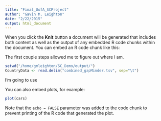 ```yaml
---
title: "Final_UofA_SCProject"
author: "Gavin M. Leighton"
date: "2/22/2015"
output: html_document
---
```


When you click the **Knit** button a document will be generated that includes both content as well as the output of any embedded R code chunks within the document. You can embed an R code chunk like this:


The first couple steps allowed me to figure out where I am.

```r
setwd("/home/gmleighton/SC_Demo/output/")
CountryData <- read.delim("combined_gapMinder.tsv", sep="\t")
```

I'm going to use 

You can also embed plots, for example:

```r
plot(cars)
```

Note that the `echo = FALSE` parameter was added to the code chunk to prevent printing of the R code that generated the plot.

